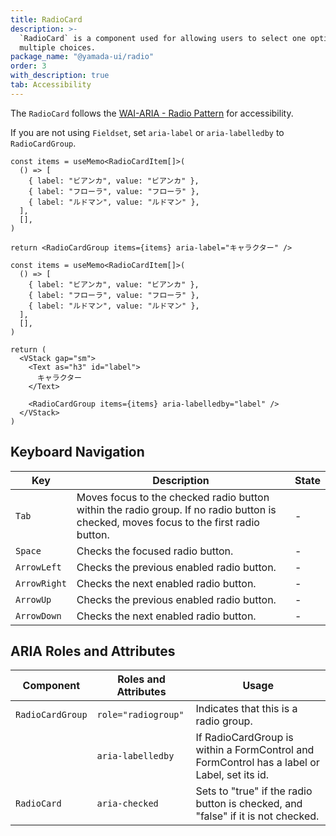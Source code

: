 ```yaml
---
title: RadioCard
description: >-
  `RadioCard` is a component used for allowing users to select one option from
  multiple choices.
package_name: "@yamada-ui/radio"
order: 3
with_description: true
tab: Accessibility
---
```


The `RadioCard` follows the [WAI-ARIA - Radio Pattern](https://www.w3.org/WAI/ARIA/apg/patterns/radio) for accessibility.

If you are not using `Fieldset`, set `aria-label` or `aria-labelledby` to `RadioCardGroup`.

```tsx live=false
const items = useMemo<RadioCardItem[]>(
  () => [
    { label: "ビアンカ", value: "ビアンカ" },
    { label: "フローラ", value: "フローラ" },
    { label: "ルドマン", value: "ルドマン" },
  ],
  [],
)

return <RadioCardGroup items={items} aria-label="キャラクター" />
```

```tsx live=false
const items = useMemo<RadioCardItem[]>(
  () => [
    { label: "ビアンカ", value: "ビアンカ" },
    { label: "フローラ", value: "フローラ" },
    { label: "ルドマン", value: "ルドマン" },
  ],
  [],
)

return (
  <VStack gap="sm">
    <Text as="h3" id="label">
      キャラクター
    </Text>

    <RadioCardGroup items={items} aria-labelledby="label" />
  </VStack>
)
```

## Keyboard Navigation

| Key          | Description                                                                                                                           | State |
| ------------ | ------------------------------------------------------------------------------------------------------------------------------------- | ----- |
| `Tab`        | Moves focus to the checked radio button within the radio group. If no radio button is checked, moves focus to the first radio button. | -     |
| `Space`      | Checks the focused radio button.                                                                                                      | -     |
| `ArrowLeft`  | Checks the previous enabled radio button.                                                                                             | -     |
| `ArrowRight` | Checks the next enabled radio button.                                                                                                 | -     |
| `ArrowUp`    | Checks the previous enabled radio button.                                                                                             | -     |
| `ArrowDown`  | Checks the next enabled radio button.                                                                                                 | -     |

## ARIA Roles and Attributes

| Component        | Roles and Attributes | Usage                                                                                       |
| ---------------- | -------------------- | ------------------------------------------------------------------------------------------- |
| `RadioCardGroup` | `role="radiogroup"`  | Indicates that this is a radio group.                                                       |
|                  | `aria-labelledby`    | If RadioCardGroup is within a FormControl and FormControl has a label or Label, set its id. |
| `RadioCard`      | `aria-checked`       | Sets to "true" if the radio button is checked, and "false" if it is not checked.            |
